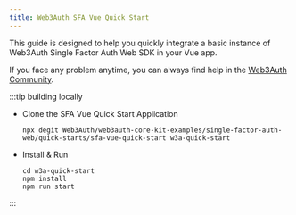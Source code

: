 ```yaml
---
title: Web3Auth SFA Vue Quick Start
---
```


This guide is designed to help you quickly integrate a basic instance of Web3Auth Single Factor Auth Web SDK in your Vue app.

If you face any problem anytime, you can always find help in the
[Web3Auth Community](https://web3auth.io/community/c/help-core-kit/core-kit-sfa-web/22).

:::tip building locally

- Clone the SFA Vue Quick Start Application

  ```shell npm2yarn
  npx degit Web3Auth/web3auth-core-kit-examples/single-factor-auth-web/quick-starts/sfa-vue-quick-start w3a-quick-start
  ```

- Install & Run

  ```shell npm2yarn
  cd w3a-quick-start
  npm install
  npm run start
  ```

:::
